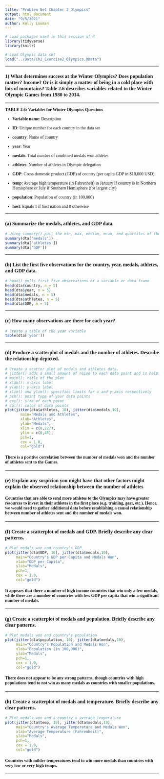 ```yaml
---
title: "Problem Set Chapter 2 Olympics" 
output: html_document
date: "9/5/2021"
author: Kelly Looman 
---
```


<style type="text/css">
  body{
  font-family: times;
}
</style>

```r
# Load packages used in this session of R
library(tidyverse)
library(knitr)

```

```r
# Load Olympic data set 
load("../Data/Ch2_Exercise2_Olympics.RData")
```

----

### 1) What determines success at the Winter Olympics? Does population matter? Income? Or is it simply a matter of being in a cold place with lots of mountains? Table 2.6 describes variables related to the Winter Olympic Games from 1980 to 2014.

----

**TABLE  2.6:  Variables for Winter Olympics Questions**

- **Variable name**: Description

- **ID**: Unique number for each country in the data set

- **country**: Name of country

- **year**: Year

- **medals**: Total number of combined medals won athletes

- **athletes**: Number of athletes in Olympic delegation

- **GDP**: Gross domestic product (GDP) of country (per capita GDP in $10,000 USD)

- **temp**: Average high temperature (in Fahrenheit) in January if country is in Northern Hemisphere or July if Southern Hemisphere (for largest city) 

- **population**: Population of country (in 100,000) 

- **host**: Equals 1 if host nation and 0 otherwise

---- 

### (a) Summarize the medals, athletes, and GDP data.
```r
# Using summary() pull the min, max, median, mean, and quartiles of the medals, athletes, and GDP variables. 
summary(dta['medals']) 
summary(dta['athletes']) 
summary(dta['GDP']) 
```

---- 

### (b) List the first five observations for the country, year, medals, athletes, and GDP data.
```r
# head() pulls first five observations of a variable or data frame 
head(dta$country, n = 5)
head(dta$year, n = 5)
head(dta$medals, n = 5)
head(dta$athletes, n = 5)
head(dta$GDP, n = 5)
```

---- 

### (c) How many observations are there for each year?
```r
# Create a table of the year variable 
table(dta['year'])
```

---- 

### (d) Produce a scatterplot of medals and the number of athletes. Describe the relationship depicted.
```r
# Create a scatter plot of medals and athletes data. 
# jitter() adds a small amount of noise to each data point and is helpful in preventing over plotting. 
# main(): title of the plot
# xlab(): x-axis label
# ylab(): y-axis label 
# xlim() and ylim(): specifies limits for x and y axis respectively 
# pch(): point type of your data points 
# cex(): size of each point 
# col(): color of data points 
plot(jitter(dta$athletes, 10), jitter(dta$medals,10), 
       main="Medals and Athletes",
       xlab="Athletes", 
       ylab="Medals", 
       xlim = c(0,227),
       ylim = c(0,45),
       pch=1,
       cex = 1.0,
       col="gold")
```

#### There is a positive correlation between the number of medals won and the number of athletes sent to the Games. 

---- 

### (e) Explain any suspicion you might have that other factors might explain the observed relationship between the number of athletes

#### Countries that are able to send more athletes to the Olympics may have greater resources to invest in their athletes in the first place (e.g. training, gear, etc.). Hence, we would need to gather additional data before establishing a causal relationship between number of athletes sent and the number of medals won.

---- 

### (f) Create a scatterplot of medals and GDP. Briefly describe any clear patterns.
```r
# Plot medals won and country's GDP 
plot(jitter(dta$GDP, 10), jitter(dta$medals,10), 
     main="Country's GDP per Capita and Medals Won",
     xlab="GDP per Capita", 
     ylab="Medals", 
     pch=1,
     cex = 1.0,
     col="gold")
```

#### It appears that there a number of high income countries that win only a few medals, while there are a number of countries with less GDP per capita that win a significant number of medals.

---- 

### (g) Create a scatterplot of medals and population. Briefly describe any clear patterns.
```r
# Plot medals won and country's population 
plot(jitter(dta$population, 10), jitter(dta$medals,10), 
     main="Country's Population and Medals Won",
     xlab="Population (in 100,000)", 
     ylab="Medals", 
     pch=1,
     cex = 1.0,
     col="gold")
```

#### There does not appear to be any strong patterns, though countries with high populations tend to not win as many medals as countries with smaller populations. 

---- 

### (h) Create a scatterplot of medals and temperature. Briefly describe any clear patterns.
```r
# Plot medals won and a country's average temperature
plot(jitter(dta$temp, 10), jitter(dta$medals,10), 
     main="Country's Average Temperature and Medals Won",
     xlab="Average Temperature (Fahrenheit)", 
     ylab="Medals", 
     pch=1,
     cex = 1.0,
     col="gold")
```

#### Countries with milder temperatures tend to win more medals than countries with very low or very high temps. 

---- 




